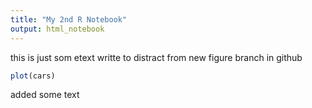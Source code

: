 ---
title: "My 2nd R Notebook"
output: html_notebook
---
this is just som etext writte to distract from new figure branch in github

```{r}
plot(cars)

```

added some text

